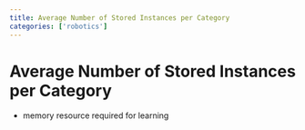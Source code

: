 ```yaml
---
title: Average Number of Stored Instances per Category
categories: ['robotics']
---
```


# Average Number of Stored Instances per Category
- memory resource required for learning



